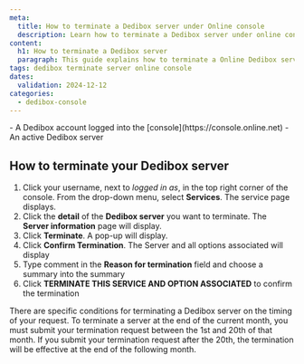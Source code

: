 ```yaml
---
meta:
  title: How to terminate a Dedibox server under Online console
  description: Learn how to terminate a Dedibox server under online console.
content:
  h1: How to terminate a Dedibox server
  paragraph: This guide explains how to terminate a Online Dedibox server.
tags: dedibox terminate server online console
dates:
  validation: 2024-12-12
categories:
  - dedibox-console
---
```


<Macro id="requirements" />
- A Dedibox account logged into the [console](https://console.online.net)
- An active Dedibox server

## How to terminate your Dedibox server
1. Click your username, next to _logged in as_, in the top right corner of the console. From the drop-down menu, select **Services**. The service page displays.
2. Click the **detail** of the **Dedibox server** you want to terminate. The **Server information** page will display.
3. Click **Terminate**. A pop-up will display.
4. Click **Confirm Termination**. The Server and all options associated will display
5. Type comment in the **Reason for termination** field and choose a summary into the summary
6. Click **TERMINATE THIS SERVICE AND OPTION ASSOCIATED** to confirm the termination

<Message type="important">
There are specific conditions for terminating a Dedibox server on the timing of your request.
To terminate a server at the end of the current month, you must submit your termination request between the 1st and 20th of that month.
If you submit your termination request after the 20th, the termination will be effective at the end of the following month.
</Message>
